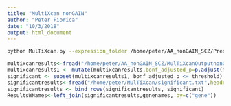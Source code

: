 ```yaml
---
title: "MultiXcan nonGAIN"
author: "Peter Fiorica"
date: "10/3/2018"
output: html_document
---
```


```bash
python MulTiXcan.py --expression_folder /home/peter/AA_nonGAIN_SCZ/PrediXcan/output/1000G/ --expression_pattern "1000GTW_(.*)_0.5.db_predicted_expression.txt" --input_phenos_file /home/peter/AA_nonGAIN_SCZ/PrediXcan/titleresidualphenoMGS.txt  --input_phenos_column Pheno --mode linear --output /home/peter/AA_nonGAIN_SCZ/MulTiXcanOutputnonGAIN
```

```r
multixcanresults<-fread("/home/peter/AA_nonGAIN_SCZ/MulTiXcanOutputnonGAIN",header = T)
multixcanresults1 <- mutate(multixcanresults,bonf_adjusted_p=p.adjust(multixcanresults$pvalue, method = "bonferroni"))
significant <- subset(multixcanresults1, bonf_adjusted_p <= threshold)
significantresults<-fread("/home/peter/MulTiXcan/significant.txt",header = T)
significantresults <- bind_rows(significantresults, significant)
ResultsWNames<-left_join(significantresults,genenames, by=c("gene"))
```